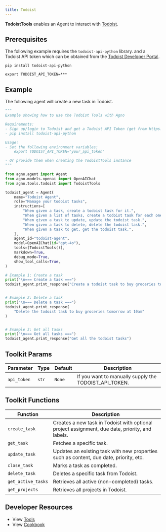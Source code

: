 ```yaml
---
title: Todoist
---
```


**TodoistTools** enables an Agent to interact with [Todoist](https://www.todoist.com/). 

## Prerequisites
The following example requires the `todoist-api-python` library. and a Todoist API token which can be obtained from the [Todoist Developer Portal](https://app.todoist.com/app/settings/integrations/developer).

```shell
pip install todoist-api-python
```

```shell
export TODOIST_API_TOKEN=***
```

## Example

The following agent will create a new task in Todoist.

```python cookbook/tools/todoist.py
"""
Example showing how to use the Todoist Tools with Agno

Requirements:
- Sign up/login to Todoist and get a Todoist API Token (get from https://app.todoist.com/app/settings/integrations/developer)
- pip install todoist-api-python

Usage:
- Set the following environment variables:
    export TODOIST_API_TOKEN="your_api_token"

- Or provide them when creating the TodoistTools instance
"""

from agno.agent import Agent
from agno.models.openai import OpenAIChat
from agno.tools.todoist import TodoistTools

todoist_agent = Agent(
    name="Todoist Agent",
    role="Manage your todoist tasks",
    instructions=[
        "When given a task, create a todoist task for it.",
        "When given a list of tasks, create a todoist task for each one.",
        "When given a task to update, update the todoist task.",
        "When given a task to delete, delete the todoist task.",
        "When given a task to get, get the todoist task.",
    ],
    agent_id="todoist-agent",
    model=OpenAIChat(id="gpt-4o"),
    tools=[TodoistTools()],
    markdown=True,
    debug_mode=True,
    show_tool_calls=True,
)

# Example 1: Create a task
print("\n=== Create a task ===")
todoist_agent.print_response("Create a todoist task to buy groceries tomorrow at 10am")


# Example 2: Delete a task
print("\n=== Delete a task ===")
todoist_agent.print_response(
    "Delete the todoist task to buy groceries tomorrow at 10am"
)


# Example 3: Get all tasks
print("\n=== Get all tasks ===")
todoist_agent.print_response("Get all the todoist tasks")
```

## Toolkit Params

| Parameter | Type  | Default | Description                                       |
| --------- | ----- | ------- | ------------------------------------------------- |
| `api_token` | `str` | `None`  | If you want to manually supply the TODOIST_API_TOKEN. |

## Toolkit Functions

| Function | Description |
|----------|-------------|
| `create_task` | Creates a new task in Todoist with optional project assignment, due date, priority, and labels. |
| `get_task` | Fetches a specific task. |
| `update_task` | Updates an existing task with new properties such as content, due date, priority, etc. |
| `close_task` | Marks a task as completed. |
| `delete_task` | Deletes a specific task from Todoist. |
| `get_active_tasks` | Retrieves all active (non-completed) tasks. |
| `get_projects` | Retrieves all projects in Todoist. |


## Developer Resources

- View [Tools](https://github.com/agno-agi/agno/blob/main/libs/agno/agno/tools/todoist.py)
- View [Cookbook](https://github.com/agno-agi/agno/blob/main/cookbook/tools/todoist_tool.py)